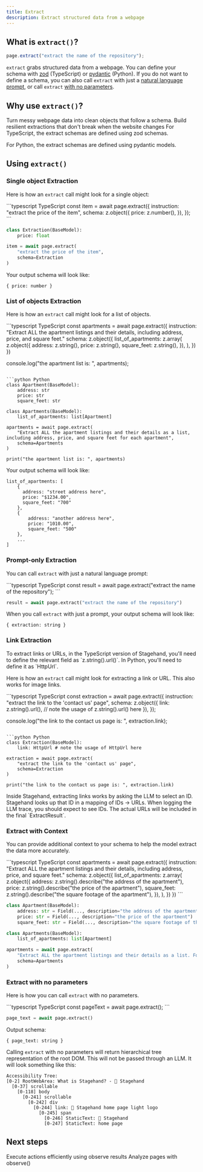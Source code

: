 ```yaml
---
title: Extract
description: Extract structured data from a webpage
---
```


## What is `extract()`?

```typescript
page.extract("extract the name of the repository");
```

`extract` grabs structured data from a webpage. You can define your schema with [zod](https://github.com/colinhacks/zod) (TypeScript) or [pydantic](https://github.com/pydantic/pydantic) (Python). If you do not want to define a schema, you can also call `extract` with just a [natural language prompt](#extract-with-just-a-prompt), or call `extract` [with no parameters](#extract-with-no-parameters).

## Why use `extract()`?

<CardGroup cols={2}>
  <Card title="Structured" icon="brackets-curly" href="#extract-a-list-of-objects">
    Turn messy webpage data into clean objects that follow a schema.
  </Card>
  <Card title="Resilient" icon="dumbbell" href="#extract-with-additional-context">
    Build resilient extractions that don't break when the website changes
  </Card>
</CardGroup>

<Note>
For TypeScript, the extract schemas are defined using zod schemas.

For Python, the extract schemas are defined using pydantic models.
</Note>

## Using `extract()`

### Single object Extraction

Here is how an `extract` call might look for a single object:

<CodeGroup>
```typescript TypeScript
const item = await page.extract({
  instruction: "extract the price of the item",
  schema: z.object({
    price: z.number(),
  }),
});
```

```python Python
class Extraction(BaseModel):
    price: float

item = await page.extract(
    "extract the price of the item", 
    schema=Extraction
)
```
</CodeGroup>

Your output schema will look like:
```Example
{ price: number }
```

### List of objects Extraction

Here is how an `extract` call might look for a list of objects.

<CodeGroup>
```typescript TypeScript
const apartments = await page.extract({
  instruction:
    "Extract ALL the apartment listings and their details, including address, price, and square feet."
  schema: z.object({
    list_of_apartments: z.array(
      z.object({
        address: z.string(),
        price: z.string(),
        square_feet: z.string(),
      }),
    ),
  })
})

console.log("the apartment list is: ", apartments);
```

```python Python
class Apartment(BaseModel):
    address: str
    price: str
    square_feet: str

class Apartments(BaseModel):
    list_of_apartments: list[Apartment]

apartments = await page.extract(
    "Extract ALL the apartment listings and their details as a list, including address, price, and square feet for each apartment",
    schema=Apartments
)

print("the apartment list is: ", apartments)
```
</CodeGroup>

Your output schema will look like:
```Example
list_of_apartments: [
    {
      address: "street address here",
      price: "$1234.00",
      square_feet: "700"
    },
    {
        address: "another address here",
        price: "1010.00",
        square_feet: "500"
    },
    ...
]
```

### Prompt-only Extraction

You can call `extract` with just a natural language prompt:

<CodeGroup>
```typescript TypeScript
const result = await page.extract("extract the name of the repository");
```

```python Python
result = await page.extract("extract the name of the repository")
```
</CodeGroup>

When you call `extract` with just a prompt, your output schema will look like:
```Example
{ extraction: string }
```


### Link Extraction
<Note>
To extract links or URLs, in the TypeScript version of Stagehand, you'll need to define the relevant field as `z.string().url()`.
In Python, you'll need to define it as `HttpUrl`.
</Note>

Here is how an `extract` call might look for extracting a link or URL. This also works for image links.

<CodeGroup>
```typescript TypeScript
const extraction = await page.extract({
  instruction: "extract the link to the 'contact us' page",
  schema: z.object({
    link: z.string().url(), // note the usage of z.string().url() here
  }),
});

console.log("the link to the contact us page is: ", extraction.link);
```

```python Python
class Extraction(BaseModel):
    link: HttpUrl # note the usage of HttpUrl here

extraction = await page.extract(
    "extract the link to the 'contact us' page", 
    schema=Extraction
)

print("the link to the contact us page is: ", extraction.link)
```
</CodeGroup>

<Tip>
Inside Stagehand, extracting links works by asking the LLM to select an ID. Stagehand looks up that ID in a mapping of IDs -> URLs. When logging the LLM trace, you should expect to see IDs. The actual URLs will be included in the final `ExtractResult`.
</Tip>


### Extract with Context

You can provide additional context to your schema to help the model extract the data more accurately.

<CodeGroup>
```typescript TypeScript
const apartments = await page.extract({
 instruction:
   "Extract ALL the apartment listings and their details, including address, price, and square feet."
 schema: z.object({
   list_of_apartments: z.array(
     z.object({
       address: z.string().describe("the address of the apartment"),
       price: z.string().describe("the price of the apartment"),
       square_feet: z.string().describe("the square footage of the apartment"),
     }),
   ),
 })
})
```

```python Python
class Apartment(BaseModel):
    address: str = Field(..., description="the address of the apartment")
    price: str = Field(..., description="the price of the apartment")
    square_feet: str = Field(..., description="the square footage of the apartment")

class Apartments(BaseModel):
    list_of_apartments: list[Apartment]

apartments = await page.extract(
    "Extract ALL the apartment listings and their details as a list. For each apartment, include: the address of the apartment, the price of the apartment, and the square footage of the apartment",
    schema=Apartments
)
```
</CodeGroup>

### Extract with no parameters

Here is how you can call `extract` with no parameters.

<CodeGroup>
```typescript TypeScript
const pageText = await page.extract();
```

```python Python
page_text = await page.extract()
```
</CodeGroup>

Output schema:
```Example
{ page_text: string }
```

Calling `extract` with no parameters will return hierarchical tree representation of the root DOM. This will not be passed through an LLM. It will look something like this:

```
Accessibility Tree:
[0-2] RootWebArea: What is Stagehand? - 🤘 Stagehand
  [0-37] scrollable
    [0-118] body
      [0-241] scrollable
        [0-242] div
          [0-244] link: 🤘 Stagehand home page light logo
            [0-245] span
              [0-246] StaticText: 🤘 Stagehand
              [0-247] StaticText: home page
```

## Next steps

<CardGroup cols={2}>

  <Card title="Act" icon="play" href="/basics/act">
    Execute actions efficiently using observe results
  </Card>

  <Card title="Observe" icon="magnifying-glass" href="/basics/observe">
    Analyze pages with observe()
  </Card>
</CardGroup>